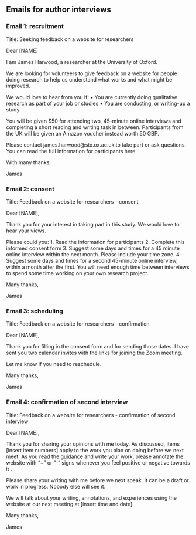 ## Emails for author interviews {.appendix #app-pilot-emails}

### Email 1: recruitment

Title: Seeking feedback on a website for researchers

Dear [NAME]

I am James Harwood, a researcher at the University of Oxford.

We are looking for volunteers to give feedback on a website for people doing research to help us understand what works and what might be improved.

We would love to hear from you if:
•	You are currently doing qualitative research as part of your job or studies
•	You are conducting, or writing-up a study

You will be given $50 for attending two, 45-minute online interviews and completing a short reading and writing task in between. Participants from the UK will be given an Amazon voucher instead worth 50 GBP.

Please contact james.harwood@stx.ox.ac.uk to take part or ask questions. You can read the full information for participants here.

With many thanks,

James

### Email 2: consent

Title: Feedback on a website for researchers - consent

Dear [NAME],

Thank you for your interest in taking part in this study. We would love to hear your views. 

Please could you:
1.	Read the information for participants
2.	Complete this informed consent form
3.	Suggest some days and times for a 45 minute online interview within the next month. Please include your time zone.
4.	Suggest some days and times for a second 45-minute online interview, within a month after the first. You will need enough time between interviews to spend some time working on your own research project. 

Many thanks, 

James

### Email 3: scheduling

Title: Feedback on a website for researchers - confirmation

Dear [NAME],

Thank you for filling in the consent form and for sending those dates. I have sent you two calendar invites with the links for joining the Zoom meeting. 

Let me know if you need to reschedule. 

Many thanks, 

James

### Email 4: confirmation of second interview

Title: Feedback on a website for researchers - confirmation of second interview

Dear [NAME],

Thank you for sharing your opinions with me today. As discussed, items [insert item numbers] apply to the work you plan on doing before we next meet. As you read the guidance and write your work, please annotate the website with “+” or “-“ signs whenever you feel positive or negative towards it .

Please share your writing with me before we next speak. It can be a draft or work in progress. Nobody else will see it. 

We will talk about your writing, annotations, and experiences using the website at our next meeting at [insert time and date].

Many thanks, 

James

